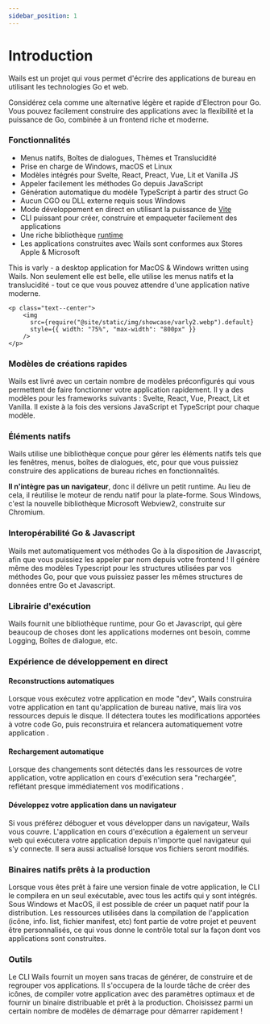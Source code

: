 ```yaml
---
sidebar_position: 1
---
```


# Introduction

Wails est un projet qui vous permet d'écrire des applications de bureau en utilisant les technologies Go et web.

Considérez cela comme une alternative légère et rapide d'Electron pour Go. Vous pouvez facilement construire des applications avec la flexibilité et la puissance de Go, combinée à un frontend riche et moderne.

### Fonctionnalités

- Menus natifs, Boîtes de dialogues, Thèmes et Translucidité
- Prise en charge de Windows, macOS et Linux
- Modèles intégrés pour Svelte, React, Preact, Vue, Lit et Vanilla JS
- Appeler facilement les méthodes Go depuis JavaScript
- Génération automatique du modèle TypeScript à partir des struct Go
- Aucun CGO ou DLL externe requis sous Windows
- Mode développement en direct en utilisant la puissance de [Vite](https://vitejs.dev/)
- CLI puissant pour créer, construire et empaqueter facilement des applications
- Une riche bibliothèque [runtime](/docs/reference/runtime/intro)
- Les applications construites avec Wails sont conformes aux Stores Apple & Microsoft

This is varly - a desktop application for MacOS & Windows written using Wails. Non seulement elle est belle, elle utilise les menus natifs et la translucidité - tout ce que vous pouvez attendre d'une application native moderne.

```mdx-code-block
<p class="text--center">
    <img
      src={require("@site/static/img/showcase/varly2.webp").default}
      style={{ width: "75%", "max-width": "800px" }}
    />
</p>
```

### Modèles de créations rapides

Wails est livré avec un certain nombre de modèles préconfigurés qui vous permettent de faire fonctionner votre application rapidement. Il y a des modèles pour les frameworks suivants : Svelte, React, Vue, Preact, Lit et Vanilla. Il existe à la fois des versions JavaScript et TypeScript pour chaque modèle.

### Éléments natifs

Wails utilise une bibliothèque conçue pour gérer les éléments natifs tels que les fenêtres, menus, boîtes de dialogues, etc, pour que vous puissiez construire des applications de bureau riches en fonctionnalités.

**Il n'intègre pas un navigateur**, donc il délivre un petit runtime. Au lieu de cela, il réutilise le moteur de rendu natif pour la plate-forme. Sous Windows, c'est la nouvelle bibliothèque Microsoft Webview2, construite sur Chromium.

### Interopérabilité Go & Javascript

Wails met automatiquement vos méthodes Go à la disposition de Javascript, afin que vous puissiez les appeler par nom depuis votre frontend ! Il génère même des modèles Typescript pour les structures utilisées par vos méthodes Go, pour que vous puissiez passer les mêmes structures de données entre Go et Javascript.

### Librairie d'exécution

Wails fournit une bibliothèque runtime, pour Go et Javascript, qui gère beaucoup de choses dont les applications modernes ont besoin, comme Logging, Boîtes de dialogue, etc.

### Expérience de développement en direct

#### Reconstructions automatiques

Lorsque vous exécutez votre application en mode "dev", Wails construira votre application en tant qu'application de bureau native, mais lira vos ressources depuis le disque. Il détectera toutes les modifications apportées à votre code Go, puis reconstruira et relancera automatiquement votre application .

#### Rechargement automatique

Lorsque des changements sont détectés dans les ressources de votre application, votre application en cours d'exécution sera "rechargée", reflétant presque immédiatement vos modifications .

#### Développez votre application dans un navigateur

Si vous préférez déboguer et vous développer dans un navigateur, Wails vous couvre. L'application en cours d'exécution a également un serveur web qui exécutera votre application depuis n'importe quel navigateur qui s'y connecte. Il sera aussi actualisé lorsque vos fichiers seront modifiés.

### Binaires natifs prêts à la production

Lorsque vous êtes prêt à faire une version finale de votre application, le CLI le compilera en un seul exécutable, avec tous les actifs qui y sont intégrés. Sous Windows et MacOS, il est possible de créer un paquet natif pour la distribution. Les ressources utilisées dans la compilation de l'application (icône, info. list, fichier manifest, etc) font partie de votre projet et peuvent être personnalisés, ce qui vous donne le contrôle total sur la façon dont vos applications sont construites.

### Outils

Le CLI Wails fournit un moyen sans tracas de générer, de construire et de regrouper vos applications. Il s'occupera de la lourde tâche de créer des icônes, de compiler votre application avec des paramètres optimaux et de fournir un binaire distribuable et prêt à la production. Choisissez parmi un certain nombre de modèles de démarrage pour démarrer rapidement !
